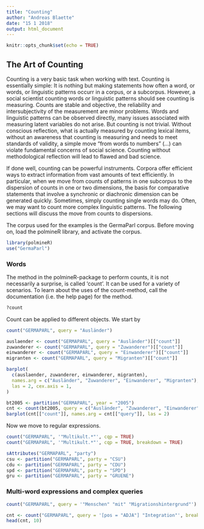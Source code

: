 ```yaml
---
title: "Counting"
author: "Andreas Blaette"
date: "15 1 2018"
output: html_document
---
```


```r
knitr::opts_chunk$set(echo = TRUE)
```


## The Art of Counting

Counting is a very basic task when working with text. Counting is essentially simple: It is nothing but making  statements how often a word, or words, or linguistic patterns occurr in a corpus, or a subcorpus. However, a social scientist counting words or linguistic patterns should see counting is measuring. Counts are stable and objective, the reliability and intersubjectivity of the measurement are minor problems. Words and linguistic patterns can be observed directly, many issues associated with measuring latent variables do not arise. But counting is not trivial. Without conscious reflection, what is actually measured by counting lexical items, without an awareness that counting is measuring and needs to meet standards of validity, a simple move "from words to numbers" (...) can violate fundamental concerns of social science. Counting without methodological reflection will lead to flawed and bad science.

If done well, counting can be powerful instruments. Corpora offer efficient ways to extract information from vast amounts of text efficiently. In particular, when we move from counts of patterns in one subcorpus to the dispersion of counts in one or two dimensions, the basis for comparative statements that involve a synchronic or diachronic dimension can be generated quickly. Sometimes, simply counting single words may do. Often, we may want to count more complex linguistic patterns. The following sections will discuss the move from counts to dispersions. 

The corpus used for the examples is the GermaParl corpus. Before moving on, load the polmineR library, and activate the corpus.

```r
library(polmineR)
use("GermaParl")
```


### Words

The method in the polmineR-package to perform counts, it is not necessarily a surprise, is called 'count'. It can be used for a variety of scenarios. To learn about the uses of the count-method, call the documentation (i.e. the help page) for the method.

```r
?count
```

Count can be applied to different objects. We start by 

```r
count("GERMAPARL", query = "Ausländer")
```

```r
auslaender <- count("GERMAPARL", query = "Ausländer")[["count"]]
zuwanderer <- count("GERMAPARL", query = "Zuwanderer")[["count"]]
einwanderer <- count("GERMAPARL", query = "Einwanderer")[["count"]]
migranten <- count("GERMAPARL", query = "Migranten")[["count"]]
```

```r
barplot(
  c(auslaender, zuwanderer, einwanderer, migranten),
  names.arg = c("Ausländer", "Zuwanderer", "Einwanderer", "Migranten"),
  las = 2, cex.axis = 1, 
)
```

```r
bt2005 <- partition("GERMAPARL", year = "2005")
cnt <- count(bt2005, query = c("Ausländer", "Zuwanderer", "Einwanderer", "Migranten"))
barplot(cnt[["count"]], names.arg = cnt[["query"]], las = 2)
```

Now we move to regular expressions.

```r
count("GERMAPARL", '"Multikult.*"', cqp = TRUE)
count("GERMAPARL", '"Multikult.*"', cqp = TRUE, breakdown = TRUE)
```

```r
sAttributes("GERMAPARL", "party")
csu <- partition("GERMAPARL", party = "CSU")
cdu <- partition("GERMAPARL", party = "CDU")
spd <- partition("GERMAPARL", party = "SPD")
gru <- partition("GERMAPARL", party = "GRUENE")
```


### Multi-word expressions and complex queries

```r
count("GERMAPARL", query = '"Menschen" "mit" "Migrationshintergrund"')
```

```r
cnt <- count("GERMAPARL", query = '[pos = "ADJA"] "Integration"', breakdown = TRUE)
head(cnt, 10)
```



